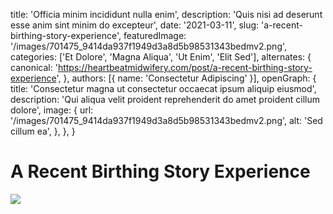   title: 'Officia minim incididunt nulla enim',
  description: 'Quis nisi ad deserunt esse anim sint minim do excepteur',
  date: '2021-03-11',
  slug: 'a-recent-birthing-story-experience',
  featuredImage: '/images/701475_9414da937f1949d3a8d5b98531343bedmv2.png',
  categories: ['Et Dolore', 'Magna Aliqua', 'Ut Enim', 'Elit Sed'],
  alternates: {
    canonical: 'https://heartbeatmidwifery.com/post/a-recent-birthing-story-experience',
  },
  authors: [{ name: 'Consectetur Adipiscing' }],
  openGraph: {
    title: 'Consectetur magna ut consectetur occaecat ipsum aliquip eiusmod',
    description: 'Qui aliqua velit proident reprehenderit do amet proident cillum dolore',
    image: {
      url: '/images/701475_9414da937f1949d3a8d5b98531343bedmv2.png',
      alt: 'Sed cillum ea',
    },
  },
}


# A Recent Birthing Story Experience

<Image
  src="/images/701475_9414da937f1949d3a8d5b98531343bedmv2.png"
  size="large"
  wrap={true}
/>
